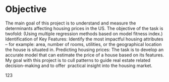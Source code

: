 # Objective
The main goal of this project is to understand and measure the determinants affecting housing prices in the US. The objective of the task is twofold: (Using multiple regression methods based on model fitness index.)
Identification of Key Features: Identify the most impactful housing attributes – for example: area, number of rooms, utilities, or the geographical location the house is situated in.
Predicting housing prices: The task is to develop an accurate model that can estimate the price of a house based on its features.
My goal with this project is to cull patterns to guide real estate related decision-making and to offer practical insight into the housing market.

123